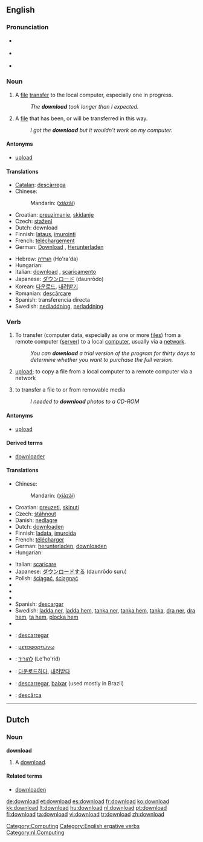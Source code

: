 {{see|Download}}
==English==

===Pronunciation===
*{{italbrac|[[RP]]}} {{IPA|/ˌdaʊnˈləʊd/}}
*{{italbrac|US}} {{IPA|/ˈdaʊnˌloʊd/}}
*{{audio|en-us-download.ogg|Audio (US)}}

===Noun===
{{en-noun}}

# A [[file]] [[transfer]] to the local computer, especially one in progress.
#:''The '''download''' took longer than I expected.''
# A [[file]] that has been, or will be transferred in this way.
#:''I got the '''download''' but it wouldn't work on my computer.''

====Antonyms====
*[[upload]]

====Translations====
{{trans-top|file transfer to the local computer}}
*[[Catalan]]: [[descàrrega]]
*Chinese: 
*:Mandarin: {{zh-ts|下載|下载}} ([[xià]][[zài]])
*Croatian: [[preuzimanje]], [[skidanje]]
*Czech: [[stažení]] {{n}}
*Dutch: download {{m}}
*Finnish: [[lataus]], [[imurointi]] {{italbrac|slang}}
*French: [[téléchargement]] {{m}}
*German: [[Download]] {{m}}, [[Herunterladen]] {{n}}
{{trans-mid}}
*Hebrew: [[הורדה]] (Ho'ra'da) {{f}}
*Hungarian: {{t|hu|letöltés}}
*Italian: [[download#Italian|download]] {{m}}, [[scaricamento]] {{m}}
*Japanese: [[ダウンロード]] (daunrōdo)
*Korean: [[다운로드]], [[내려받기]]
*Romanian: [[descărcare]] {{f}}
*Spanish: transferencia directa
*Swedish: [[nedladdning]], [[nerladdning]]
{{trans-bottom}}

===Verb===
{{en-verb}}

# {{transitive}}To transfer (computer data, especially as one or more [[file|files]]) from a remote computer ([[server]]) to a local [[computer]], usually via a [[network]].
#: ''You can '''download''' a trial version of the program for thirty days to determine whether you want to purchase the full version.''
# {{context|transitive|nonstandard}} [[upload]]; to copy a file from a local computer to a remote computer via a network
# {{context|transitive|nonstandard}} to transfer a file to or from removable media
#: ''I needed to '''download''' photos to a CD-ROM''

====Antonyms====
*[[upload]]

====Derived terms====
*[[downloader]]

====Translations====
{{trans-top|to transfer data from a remote computer to a local one}}
*Chinese: 
*:Mandarin: {{zh-ts|下載|下载}} ([[xià]][[zài]])
*Croatian: [[preuzeti]], [[skinuti]]
*Czech: [[stáhnout]]
*Danish: [[nedlagre]]
*Dutch: [[downloaden]]
*Finnish: [[ladata]], [[imuroida]] {{italbrac|slang}}
*French: [[télécharger]]
*German: [[herunterladen]], [[downloaden]]
*Hungarian: {{t|hu|letölt}}
{{trans-mid}}
*Italian: [[scaricare]]
*Japanese: [[ダウンロードする]] (daunrōdo suru)
*Polish: [[ściągać]], [[ściągnąć]]
*{{trreq|Portuguese}}
*{{trreq|Romanian}}
*{{trreq|Russian}}
*Spanish: [[descargar]]
*Swedish: [[ladda ner]], [[ladda hem]], [[tanka ner]], [[tanka hem]], [[tanka]], [[dra ner]], [[dra hem]], [[ta hem]], [[plocka hem]]
*{{trreq|Turkish}}
{{trans-bottom}}

{{checktrans-top}}
*{{ttbc|Catalan}}: [[descarregar]]
*{{ttbc|Greek}}: [[μεταφορτώνω]]
*{{ttbc|Hebrew}}: [[להוריד]] (Le'ho'rid)
{{trans-mid}}
*{{ttbc|Korean}}: [[다운로드하다]], [[내려받다]]
*{{ttbc|Portuguese}}: [[descarregar]], [[baixar]] (used mostly in Brazil)
*{{ttbc|Romanian}}: [[descărca]]
{{trans-bottom}}

[[Category:Computing]]
[[Category:English ergative verbs]]

----

==Dutch==

===Noun===
'''download''' {{m}}

# A [[#English|download]].

====Related terms====
*[[downloaden]]

[[Category:nl:Computing]]

[[de:download]]
[[et:download]]
[[es:download]]
[[fr:download]]
[[ko:download]]
[[kk:download]]
[[lt:download]]
[[hu:download]]
[[nl:download]]
[[pt:download]]
[[fi:download]]
[[ta:download]]
[[vi:download]]
[[tr:download]]
[[zh:download]]